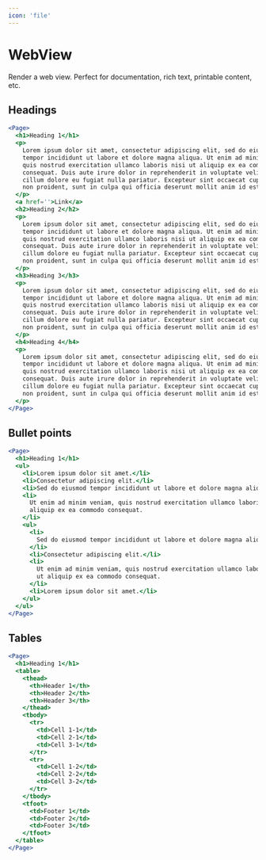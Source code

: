 ```yaml
---
icon: 'file'
---
```



# WebView

Render a web view. Perfect for documentation, rich text, printable content, etc.

## Headings

```jsx checkerBoard=false
<Page>
  <h1>Heading 1</h1>
  <p>
    Lorem ipsum dolor sit amet, consectetur adipiscing elit, sed do eiusmod
    tempor incididunt ut labore et dolore magna aliqua. Ut enim ad minim veniam,
    quis nostrud exercitation ullamco laboris nisi ut aliquip ex ea commodo
    consequat. Duis aute irure dolor in reprehenderit in voluptate velit esse
    cillum dolore eu fugiat nulla pariatur. Excepteur sint occaecat cupidatat
    non proident, sunt in culpa qui officia deserunt mollit anim id est laborum
  </p>
  <a href=''>Link</a>
  <h2>Heading 2</h2>
  <p>
    Lorem ipsum dolor sit amet, consectetur adipiscing elit, sed do eiusmod
    tempor incididunt ut labore et dolore magna aliqua. Ut enim ad minim veniam,
    quis nostrud exercitation ullamco laboris nisi ut aliquip ex ea commodo
    consequat. Duis aute irure dolor in reprehenderit in voluptate velit esse
    cillum dolore eu fugiat nulla pariatur. Excepteur sint occaecat cupidatat
    non proident, sunt in culpa qui officia deserunt mollit anim id est laborum
  </p>
  <h3>Heading 3</h3>
  <p>
    Lorem ipsum dolor sit amet, consectetur adipiscing elit, sed do eiusmod
    tempor incididunt ut labore et dolore magna aliqua. Ut enim ad minim veniam,
    quis nostrud exercitation ullamco laboris nisi ut aliquip ex ea commodo
    consequat. Duis aute irure dolor in reprehenderit in voluptate velit esse
    cillum dolore eu fugiat nulla pariatur. Excepteur sint occaecat cupidatat
    non proident, sunt in culpa qui officia deserunt mollit anim id est laborum
  </p>
  <h4>Heading 4</h4>
  <p>
    Lorem ipsum dolor sit amet, consectetur adipiscing elit, sed do eiusmod
    tempor incididunt ut labore et dolore magna aliqua. Ut enim ad minim veniam,
    quis nostrud exercitation ullamco laboris nisi ut aliquip ex ea commodo
    consequat. Duis aute irure dolor in reprehenderit in voluptate velit esse
    cillum dolore eu fugiat nulla pariatur. Excepteur sint occaecat cupidatat
    non proident, sunt in culpa qui officia deserunt mollit anim id est laborum
  </p>
</Page>
```

## Bullet points

```jsx checkerBoard=false
<Page>
  <h1>Heading 1</h1>
  <ul>
    <li>Lorem ipsum dolor sit amet.</li>
    <li>Consectetur adipiscing elit.</li>
    <li>Sed do eiusmod tempor incididunt ut labore et dolore magna aliqua.</li>
    <li>
      Ut enim ad minim veniam, quis nostrud exercitation ullamco laboris nisi ut
      aliquip ex ea commodo consequat.
    </li>
    <ul>
      <li>
        Sed do eiusmod tempor incididunt ut labore et dolore magna aliqua.
      </li>
      <li>Consectetur adipiscing elit.</li>
      <li>
        Ut enim ad minim veniam, quis nostrud exercitation ullamco laboris nisi
        ut aliquip ex ea commodo consequat.
      </li>
      <li>Lorem ipsum dolor sit amet.</li>
    </ul>
  </ul>
</Page>
```

## Tables

```jsx checkerBoard=false
<Page>
  <h1>Heading 1</h1>
  <table>
    <thead>
      <th>Header 1</th>
      <th>Header 2</th>
      <th>Header 3</th>
    </thead>
    <tbody>
      <tr>
        <td>Cell 1-1</td>
        <td>Cell 2-1</td>
        <td>Cell 3-1</td>
      </tr>
      <tr>
        <td>Cell 1-2</td>
        <td>Cell 2-2</td>
        <td>Cell 3-2</td>
      </tr>
    </tbody>
    <tfoot>
      <td>Footer 1</td>
      <td>Footer 2</td>
      <td>Footer 3</td>
    </tfoot>
  </table>
</Page>
```
